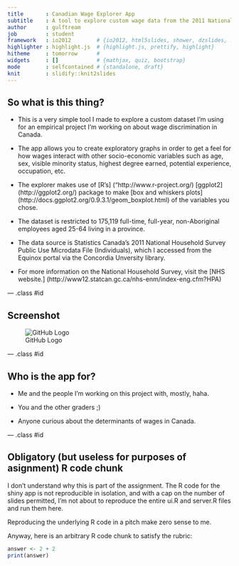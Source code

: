 ```yaml
---
title       : Canadian Wage Explorer App
subtitle    : A tool to explore custom wage data from the 2011 National Household Survey
author      : gulftream
job         : student
framework   : io2012        # {io2012, html5slides, shower, dzslides, ...}
highlighter : highlight.js  # {highlight.js, prettify, highlight}
hitheme     : tomorrow      # 
widgets     : []            # {mathjax, quiz, bootstrap}
mode        : selfcontained # {standalone, draft}
knit        : slidify::knit2slides
---
```


## So what is this thing?

* This is a very simple tool I made to explore a custom dataset I'm using for an empirical project I'm working on about wage discrimination in Canada.    

* The app allows you to create exploratory graphs in order to get a feel for how wages interact with other socio-economic variables such as age, sex, visible minority status, highest degree earned, potential experience, occupation, etc.

* The explorer makes use of [R's] ("http://www.r-project.org/) [ggplot2] (http://ggplot2.org/) package to make [box and whiskers plots] (http://docs.ggplot2.org/0.9.3.1/geom_boxplot.html) of the variables you chose.  

* The dataset is restricted to 175,119 full-time, full-year, non-Aboriginal employees aged 25-64 living in a province.

* The data source is Statistics Canada's 2011 National Household Survey Public Use Microdata File (Individuals), which I accessed from the Equinox portal via the Concordia Unversity library.

* For more information on the National Household Survey, visit the [NHS website.] (http://www12.statcan.gc.ca/nhs-enm/index-eng.cfm?HPA)

--- .class #id

## Screenshot

![GitHub Logo](wages.png)

--- .class #id

## Who is the app for?

* Me and the people I'm working on this project with, mostly, haha.

* You and the other graders ;)

* Anyone curious about the determinants of wages in Canada.

--- .class #id

## Obligatory (but useless for purposes of asignment) R code chunk

I don't understand why this is part of the assignment. The R code for the shiny app is not reproducible in isolation, and with a cap on the number of slides permitted, I'm not about to reproduce the entire ui.R and server.R files and run them here.

Reproducing the underlying R code in a pitch make zero sense to me.

Anyway, here is an arbitrary R code chunk to satisfy the rubric:

```r
answer <- 2 + 2
print(answer)
```
